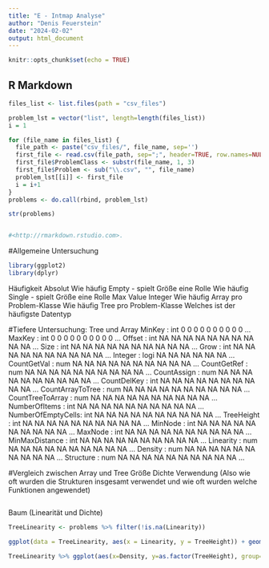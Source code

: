 ```yaml
---
title: "E - Intmap Analyse"
author: "Denis Feuerstein"
date: "2024-02-02"
output: html_document
---
```


```r
knitr::opts_chunk$set(echo = TRUE)
```

## R Markdown


```r
files_list <- list.files(path = "csv_files")

problem_lst = vector("list", length=length(files_list))
i = 1

for (file_name in files_list) {
  file_path <- paste("csv_files/", file_name, sep='')
  first_file <- read.csv(file_path, sep=";", header=TRUE, row.names=NULL)
  first_file$ProblemClass <- substr(file_name, 1, 3)
  first_file$Problem <- sub("\\.csv", "", file_name)
  problem_lst[[i]] <- first_file
  i = i+1
}
problems <- do.call(rbind, problem_lst)

str(problems)


#<http://rmarkdown.rstudio.com>.
```

#Allgemeine Untersuchung
```r
library(ggplot2)
library(dplyr)
```

Häufigkeit Absolut
Wie häufig Empty - spielt Größe eine Rolle
Wie häufig Single - spielt Größe eine Rolle 
Max Value Integer 
Wie häufig Array pro Problem-Klasse
Wie häufig Tree pro Problem-Klasse
Welches ist der häufigste Datentyp

#Tiefere Untersuchung: Tree und Array
MinKey            : int  0 0 0 0 0 0 0 0 0 0 ...
MaxKey            : int  0 0 0 0 0 0 0 0 0 0 ...
Offset            : int  NA NA NA NA NA NA NA NA NA NA ...
Size              : int  NA NA NA NA NA NA NA NA NA NA ...
Grow              : int  NA NA NA NA NA NA NA NA NA NA ...
Integer           : logi  NA NA NA NA NA NA ...
CountGetVal       : num  NA NA NA NA NA NA NA NA NA NA ...
CountGetRef       : num  NA NA NA NA NA NA NA NA NA NA ...
CountAssign       : num  NA NA NA NA NA NA NA NA NA NA ...
CountDelKey       : int  NA NA NA NA NA NA NA NA NA NA ...
CountArrayToTree  : num  NA NA NA NA NA NA NA NA NA NA ...
CountTreeToArray  : num  NA NA NA NA NA NA NA NA NA NA ...
NumberOfItems     : int  NA NA NA NA NA NA NA NA NA NA ...
NumberOfEmptyCells: int  NA NA NA NA NA NA NA NA NA NA ...
TreeHeight        : int  NA NA NA NA NA NA NA NA NA NA ...
MinNode           : int  NA NA NA NA NA NA NA NA NA NA ...
MaxNode           : int  NA NA NA NA NA NA NA NA NA NA ...
MinMaxDistance    : int  NA NA NA NA NA NA NA NA NA NA ...
Linearity         : num  NA NA NA NA NA NA NA NA NA NA ...
Density           : num  NA NA NA NA NA NA NA NA NA NA ...
Structure         : num  NA NA NA NA NA NA NA NA NA NA ...


#Vergleich zwischen Array und Tree
Größe
Dichte 
Verwendung (Also wie oft wurden die Strukturen insgesamt verwendet und wie oft wurden welche Funktionen angewendet)

```r

```

Baum (Linearität und Dichte)
```r
TreeLinearity <- problems %>% filter(!is.na(Linearity)) 

ggplot(data = TreeLinearity, aes(x = Linearity, y = TreeHeight)) + geom_point() + labs(x="Linearität", y="Größe", color="Typ")  + ggtitle("Linearität im Bezug zur Größe betrachtet")

TreeLinearity %>% ggplot(aes(x=Density, y=as.factor(TreeHeight), group=factor(TreeHeight))) + stat_boxplot(geom = "errorbar") + geom_boxplot() + labs(x="Dichte", y="Baumhöhe")  + ggtitle("Verteilung Dichte auf Baumhöhe")

```
